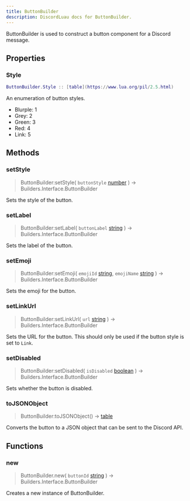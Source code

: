 ```yaml
---
title: ButtonBuilder
description: DiscordLuau docs for ButtonBuilder.
---
```

[//]: # (This file was automatically compiled through the Generator luau code under this repository)
[//]: # (if you want to edit the documentation of discord-luau, please write changes)
[//]: # (to the discord-luau repository itself, we extract the comments from discord-luau and translate)
[//]: # (them into markdown files that Nextra can interpret!)

ButtonBuilder is used to construct a button component for a Discord message.

[//]: # (----- DOCUMENT PROPERTIES ----- )

## Properties

### Style

 ```lua
 ButtonBuilder.Style :: [table](https://www.lua.org/pil/2.5.html)
```


An enumeration of button styles.

- Blurple: 1
- Grey: 2
- Green: 3
- Red: 4
- Link: 5

[//]: # (----- DOCUMENT METHODS ----- )

## Methods

### setStyle

> ButtonBuilder:setStyle( `buttonStyle` [number](https://www.lua.org/pil/2.3.html) ) ->  Builders.Interface.ButtonBuilder 

Sets the style of the button.
### setLabel

> ButtonBuilder:setLabel( `buttonLabel` [string](https://www.lua.org/pil/2.4.html) ) ->  Builders.Interface.ButtonBuilder 

Sets the label of the button.
### setEmoji

> ButtonBuilder:setEmoji( `emojiId` [string](https://www.lua.org/pil/2.4.html), `emojiName` [string](https://www.lua.org/pil/2.4.html) ) ->  Builders.Interface.ButtonBuilder 

Sets the emoji for the button.
### setLinkUrl

> ButtonBuilder:setLinkUrl( `url` [string](https://www.lua.org/pil/2.4.html) ) ->  Builders.Interface.ButtonBuilder 

Sets the URL for the button. This should only be used if the button style is set to `Link`.
### setDisabled

> ButtonBuilder:setDisabled( `isDisabled` [boolean](https://www.lua.org/pil/2.2.html) ) ->  Builders.Interface.ButtonBuilder 

Sets whether the button is disabled.
### toJSONObject

> ButtonBuilder:toJSONObject() ->  [table](https://www.lua.org/pil/2.5.html) 

Converts the button to a JSON object that can be sent to the Discord API.

[//]: # (----- DOCUMENT FUNCTIONS ----- )

## Functions

### new

> ButtonBuilder.new( `buttonId` [string](https://www.lua.org/pil/2.4.html) ) ->  Builders.Interface.ButtonBuilder 

Creates a new instance of ButtonBuilder.

